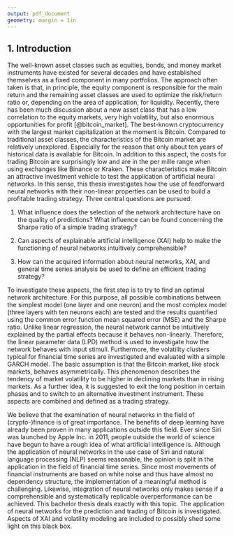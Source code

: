 ```yaml
---
output: pdf_document
geometry: margin = 1in
---
```


## 1. Introduction {#introduction}

The well-known asset classes such as equities, bonds, and money market instruments have existed for several decades and have established themselves as a fixed component in many portfolios. The approach often taken is that, in principle, the equity component is responsible for the main return and the remaining asset classes are used to optimize the risk/return ratio or, depending on the area of application, for liquidity. Recently, there has been much discussion about a new asset class that has a low correlation to the equity markets, very high volatility, but also enormous opportunities for profit [@bitcoin_market]. The best-known cryptocurrency with the largest market capitalization at the moment is Bitcoin. Compared to traditional asset classes, the characteristics of the Bitcoin market are relatively unexplored. Especially for the reason that only about ten years of historical data is available for Bitcoin. In addition to this aspect, the costs for trading Bitcoin are surprisingly low and are in the per mille range when using exchanges like Binance or Kraken. These characteristics make Bitcoin an attractive investment vehicle to test the application of artificial neural networks. In this sense, this thesis investigates how the use of feedforward neural networks with their non-linear properties can be used to build a profitable trading strategy. Three central questions are pursued:

1) What influence does the selection of the network architecture have on the quality of predictions? What influence can be found concerning the Sharpe ratio of a simple trading strategy?

2) Can aspects of explainable artificial intelligence (XAI) help to make the functioning of neural networks intuitively comprehensible?

3) How can the acquired information about neural networks, XAI, and general time series analysis be used to define an efficient trading strategy?

To investigate these aspects, the first step is to try to find an optimal network architecture. For this purpose, all possible combinations between the simplest model (one layer and one neuron) and the most complex model (three layers with ten neurons each) are tested and the results quantified using the common error function mean squared error (MSE) and the Sharpe ratio. Unlike linear regression, the neural network cannot be intuitively explained by the partial effects because it behaves non-linearly. Therefore, the linear parameter data (LPD) method is used to investigate how the network behaves with input stimuli. Furthermore, the volatility clusters typical for financial time series are investigated and evaluated with a simple GARCH model. The basic assumption is that the Bitcoin market, like stock markets, behaves asymmetrically. This phenomenon describes the tendency of market volatility to be higher in declining markets than in rising markets. As a further idea, it is suggested to exit the long position in certain phases and to switch to an alternative investment instrument. These aspects are combined and defined as a trading strategy. 

We believe that the examination of neural networks in the field of (crypto-)finance is of great importance. The benefits of deep learning have already been proven in many applications outside this field. Ever since Siri was launched by Apple Inc. in 2011, people outside the world of science have begun to have a rough idea of what artificial intelligence is. Although the application of neural networks in the use case of Siri and natural language processing (NLP) seems reasonable, the opinion is split in the application in the field of financial time series. Since most movements of financial instruments are based on white noise and thus have almost no dependency structure, the implementation of a meaningful method is challenging. Likewise, integration of neural networks only makes sense if a comprehensible and systematically replicable overperformance can be achieved. This bachelor thesis deals exactly with this topic. The application of neural networks for the prediction and trading of Bitcoin is investigated. Aspects of XAI and volatility modeling are included to possibly shed some light on this black box. 